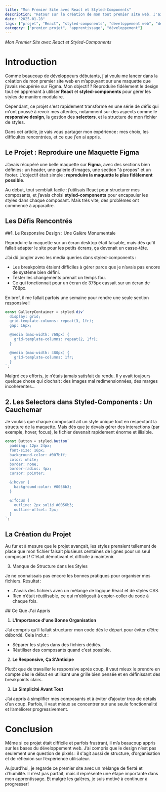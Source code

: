 ```yaml
---
title: "Mon Premier Site avec React et Styled-Components"
description: "Retour sur la création de mon tout premier site web. J'ai utilisé React et styled-components en me basant sur une maquette Figma. Découvrez les défis rencontrés, notamment le responsive et la gestion des styles."
date: "2025-01-28"
tags: ["projet", "React", "styled-components", "développement web", "débutant"]
category: ["premier projet", "apprentissage", "développement"]
---
```


_Mon Premier Site avec React et Styled-Components_

# Introduction

Comme beaucoup de développeurs débutants, j'ai voulu me lancer dans la création de mon premier site web en m’appuyant sur une maquette que j’avais récupérée sur Figma. Mon objectif ? Reproduire fidèlement le design tout en apprenant à utiliser **React** et **styled-components** pour gérer les styles de manière modulaire.

Cependant, ce projet s'est rapidement transformé en une série de défis qui m'ont poussé à revoir mes attentes, notamment sur des aspects comme le **responsive design**, la gestion des **selectors**, et la structure de mon fichier de styles.

Dans cet article, je vais vous partager mon expérience : mes choix, les difficultés rencontrées, et ce que j'en ai appris.

<div className="prose prose-base mt-10">

## Le Projet : Reproduire une Maquette Figma

J’avais récupéré une belle maquette sur **Figma**, avec des sections bien définies : un header, une galerie d’images, une section "à propos" et un footer. L'objectif était simple : **reproduire la maquette le plus fidèlement possible**.

Au début, tout semblait facile : j’utilisais React pour structurer mes composants, et j’avais choisi **styled-components** pour encapsuler les styles dans chaque composant. Mais très vite, des problèmes ont commencé à apparaître.

</div>

<div className="prose prose-base mt-16">

## Les Défis Rencontrés

##1. Le Responsive Design : Une Galère Monumentale

Reproduire la maquette sur un écran desktop était faisable, mais dès qu'il fallait adapter le site pour les petits écrans, ça devenait un casse-tête.

J’ai dû jongler avec les media queries dans styled-components :

- Les breakpoints étaient difficiles à gérer parce que je n’avais pas encore de système bien défini.
- Tester les changements prenait un temps fou.
- Ce qui fonctionnait pour un écran de 375px cassait sur un écran de 768px.

En bref, il me fallait parfois une semaine pour rendre une seule section responsive !

```jsx
const GalleryContainer = styled.div`
  display: grid;
  grid-template-columns: repeat(3, 1fr);
  gap: 16px;

  @media (max-width: 768px) {
    grid-template-columns: repeat(2, 1fr);
  }

  @media (max-width: 480px) {
    grid-template-columns: 1fr;
  }
`;
```

</div>

<div className="prose prose-base mt-16">

Malgré ces efforts, je n’étais jamais satisfait du rendu. Il y avait toujours quelque chose qui clochait : des images mal redimensionnées, des marges incohérentes…

## 2. Les Selectors dans Styled-Components : Un Cauchemar

Je voulais que chaque composant ait un style unique tout en respectant la structure de la maquette. Mais dès que je devais gérer des interactions (par exemple, hover, focus), le fichier devenait rapidement énorme et illisible.

```jsx
const Button = styled.button`
  padding: 12px 24px;
  font-size: 16px;
  background-color: #007bff;
  color: white;
  border: none;
  border-radius: 4px;
  cursor: pointer;

  &:hover {
    background-color: #0056b3;
  }

  &:focus {
    outline: 2px solid #0056b3;
    outline-offset: 2px;
  }
`;
```

  </div>

## La Création du Projet

Au fur et à mesure que le projet avançait, les styles prenaient tellement de place que mon fichier faisait plusieurs centaines de lignes pour un seul composant ! C'était démotivant et difficile à maintenir.

3. Manque de Structure dans les Styles

Je ne connaissais pas encore les bonnes pratiques pour organiser mes fichiers. Résultat :

- J'avais des fichiers avec un mélange de logique React et de styles CSS.
- Rien n’était réutilisable, ce qui m’obligeait à copier-coller du code à chaque fois.

<div className="prose prose-base mt-16">
## Ce Que J'ai Appris

1. **L'Importance d'une Bonne Organisation**

J’ai compris qu’il fallait structurer mon code dès le départ pour éviter d’être débordé. Cela inclut :

- Séparer les styles dans des fichiers dédiés.
- Réutiliser des composants quand c'est possible.

2. **Le Responsive, Ça S'Anticipe**

Plutôt que de travailler le responsive après coup, il vaut mieux le prendre en compte dès le début en utilisant une grille bien pensée et en définissant des breakpoints clairs.

3. **La Simplicité Avant Tout**

J’ai appris à simplifier mes composants et à éviter d’ajouter trop de détails d’un coup. Parfois, il vaut mieux se concentrer sur une seule fonctionnalité et l’améliorer progressivement.

  </div>

# Conclusion

Même si ce projet était difficile et parfois frustrant, il m’a beaucoup appris sur les bases du développement web. J’ai compris que le design n’est pas seulement une question de pixels : il s'agit aussi de structure, d’organisation et de réflexion sur l’expérience utilisateur.

Aujourd’hui, je regarde ce premier site avec un mélange de fierté et d’humilité. Il n’est pas parfait, mais il représente une étape importante dans mon apprentissage. Et malgré les galères, je suis motivé à continuer à progresser !
